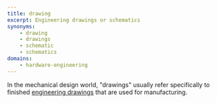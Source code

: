 ```yaml
---
title: drawing
excerpt: Engineering drawings or schematics
synonyms:
    - drawing
    - drawings
    - schematic
    - schematics
domains:
    - hardware-engineering
---
```


In the mechanical design world, "drawings" usually refer specifically to finished [engineering drawings](https://www.makeuk.org/insights/blogs/how-to-read-engineering-drawings-a-simple-guide) that are used for manufacturing.
